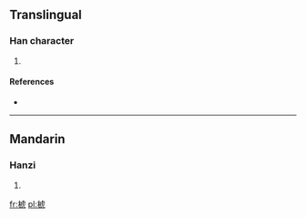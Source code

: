 ==Translingual==

===Han character===
{{Han char|rn=75|rad=木|as=08|sn=12|four=|canj=木卜心弓 (DYPN), 木卜心山 (DYPU)}}

# {{defn|Han|sort=木08}}

====References====
* {{Han ref|kx=0535.170|dkj=15005|hdz=21231.040|uh=6903|ud=26883}}

----

==Mandarin==

===Hanzi===
{{cmn-hanzi|pin=[[háo]] ([[hao2]])|wg=hao<sup>2</sup>}}

# {{defn|lang=cmn|sort=木08}}

[[fr:椃]]
[[pl:椃]]